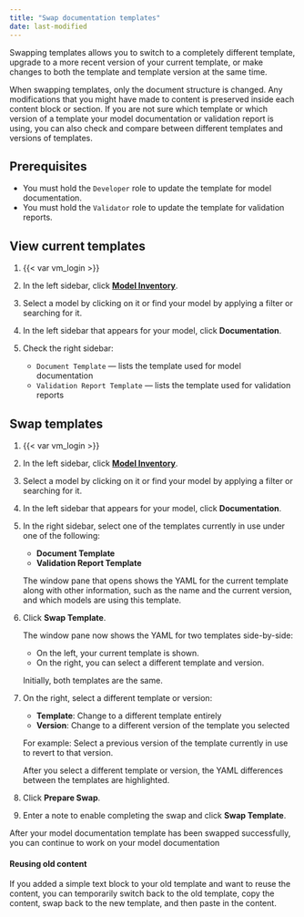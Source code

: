 ```yaml
---
title: "Swap documentation templates"
date: last-modified
---
```


Swapping templates allows you to switch to a completely different template, upgrade to a more recent version of your current template, or make changes to both the template and template version at the same time.

When swapping templates, only the document structure is changed. Any modifications that you might have made to content is preserved inside each content block or section. If you are not sure which template or which version of a template your model documentation or validation report is using, you can also check and compare between different templates and versions of templates.

## Prerequisites

- You must hold the `Developer` role to update the template for model documentation.
- You must hold the `Validator` role to update the template for validation reports.

## View current templates

1. {{< var vm_login >}}

2. In the left sidebar, click [**Model Inventory**]({{< var vm_url >}}/model-inventory).

3. Select a model by clicking on it or find your model by applying a filter or searching for it.

4. In the left sidebar that appears for your model, click **Documentation**.

5. Check the right sidebar: 

   - `Document Template` — lists the template used for model documentation
   - `Validation Report Template` — lists the template used for validation reports

## Swap templates

1. {{< var vm_login >}}

2. In the left sidebar, click [**Model Inventory**]({{< var vm_url >}}/model-inventory).

3. Select a model by clicking on it or find your model by applying a filter or searching for it.

4. In the left sidebar that appears for your model, click **Documentation**.

5. In the right sidebar, select one of the templates currently in use under one of the following:
   
   - **Document Template** 
   - **Validation Report Template**
   
   The window pane that opens shows the YAML for the current template along with other information, such as the name and the current version, and which models are using this template.

6. Click **Swap Template**. 
   
   The window pane now shows the YAML for two templates side-by-side:
   
      - On the left, your current template is shown.
      - On the right, you can select a different template and version.
   
   Initially, both templates are the same. 

7. On the right, select a different template or version:
   
   - **Template**: Change to a different template entirely
   - **Version**: Change to a different version of the template you selected
   
   For example: Select a previous version of the template currently in use to revert to that version. 
   
   After you select a different template or version, the YAML differences between the templates are highlighted. 

8. Click **Prepare Swap**.

9. Enter a note to enable completing the swap and click **Swap Template**.

After your model documentation template has been swapped successfully, you can continue to work on your model documentation

#### Reusing old content

If you added a simple text block to your old template and want to reuse the content, you can temporarily switch back to the old template, copy the content, swap back to the new template, and then paste in the content.


<!---
## Troubleshooting

[Include any common issues or errors that may arise during the task and how to resolve them.]


## What's next

- [Get started with the {{< var vm_framework >}}](get-started-developer-framework.qmd)
--->

